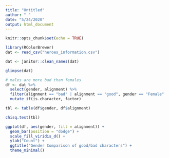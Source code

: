 ```yaml
---
title: "Untitled"
author: " "
date: "5/24/2020"
output: html_document
---
```


```r
knitr::opts_chunk$set(echo = TRUE)
```

```r
library(RColorBrewer)
dat <- read_csv("heroes_information.csv")

dat <- janitor::clean_names(dat)

glimpse(dat)

```


```r
# males are more bad than females
df <- dat %>%
  select(gender, alignment) %>%
  filter(alignment == "bad" | alignment == "good", gender == "Female" | gender == "Male") %>%
  mutate_if(is.character, factor)

tbl <- table(df$gender, df$alignment)

chisq.test(tbl)
```

```r

ggplot(df, aes(gender, fill = alignment)) +
  geom_bar(position = "dodge") +
  scale_fill_viridis_d() +
  ylab("Count") +
  ggtitle("Gender Comparison of good/bad characters") +
  theme_minimal()
```



